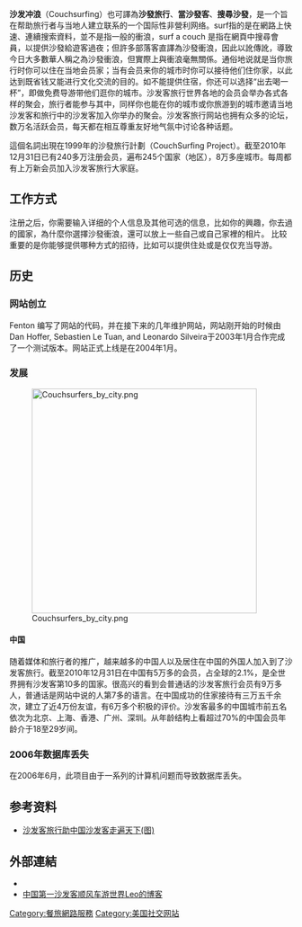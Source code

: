 {{NoteTA|G1=IT}}
{{multiple issues|
{{copyedit|time=2013-10-24T21:59:32+00:00}}
{{expand|time=2013-10-24T21:59:32+00:00}}
{{expert|time=2013-10-24T21:59:32+00:00}}
}}
{{Infobox Non-profit
| Non-profit_name = 沙发冲浪 <br> Couchsurfing
| Non-profit_logo = 
| vector_logo = 
| Non-profit_type = 
| founded_date = 2003
| founder = 凯西·芬顿<br /> Dan Hoffer<br /> Sebastien Le Tuan<br /> Leonardo Bassani da Silveira
| location_city = 
| location_country = 
| location = {{USA}}[[加利福尼亚州|加利福尼亚州]][[旧金山市|旧金山市]]
| area_served = 全球
| origins = 
| key_people = 
| focus = Hospitality exchange, international understanding, networking
| method = [[招待服务|招待服务]]
| revenue = 
| num_volunteers = 
| owner = 
| Non-profit_slogan = 一沙发一世界：让我们一起创造一个更美好的世界
| homepage = [http://www.couchsurfing.org/ www.couchsurfing.org]
| dissolved = 
| footnotes = 
}}

'''沙发冲浪'''（Couchsurfing）也可譯為'''沙發旅行'''、'''當沙發客'''、'''搜尋沙發'''，是一个旨在帮助旅行者与当地人建立联系的一个国际性非營利网络。surf指的是在網路上快速、連續搜索資料，並不是指一般的衝浪，surf a couch 是指在網頁中搜尋會員，以提供沙發給遊客過夜；但許多部落客直譯為沙發衝浪，因此以訛傳訛，導致今日大多數華人稱之為沙發衝浪，但實際上與衝浪毫無關係。通俗地说就是当你旅行时你可以住在当地会员家；当有会员来你的城市时你可以接待他们住你家，以此达到既省钱又能进行文化交流的目的。如不能提供住宿，你还可以选择“出去喝一杯”，即做免费导游带他们逛你的城市。沙发客旅行世界各地的会员会举办各式各样的聚会，旅行者能参与其中，同样你也能在你的城市或你旅游到的城市邀请当地沙发客和旅行中的沙发客加入你举办的聚会。沙发客旅行网站也拥有众多的论坛，数万名活跃会员，每天都在相互尊重友好地气氛中讨论各种话题。

這個名詞出現在1999年的沙發旅行計劃（CouchSurfing Project）。截至2010年12月31日已有240多万注册会员，遍布245个国家（地区），8万多座城市。每周都有上万新会员加入沙发客旅行大家庭。

==工作方式==
注册之后，你需要输入详细的个人信息及其他可选的信息，比如你的興趣，你去過的國家，為什麼你選擇沙發衝浪，還可以放上一些自己或自己家裡的相片。
比较重要的是你能够提供哪种方式的招待，比如可以提供住处或是仅仅充当导游。

==历史==
=== 网站创立 ===
Fenton 编写了网站的代码，并在接下来的几年维护网站，网站刚开始的时候由Dan Hoffer, Sebastien Le Tuan, and Leonardo Silveira于2003年1月合作完成了一个测试版本。网站正式上线是在2004年1月。

===发展===
[[File:Couchsurfers_by_city.png|400px]]
====中国====
随着媒体和旅行者的推广，越来越多的中国人以及居住在中国的外国人加入到了沙发客旅行。截至2010年12月31日在中国有5万多的会员，占全球的2.1%，是全世界拥有沙发客第10多的国家。很高兴的看到会普通话的沙发客旅行会员有9万多人，普通话是网站中说的人第7多的语言。在中国成功的住家接待有三万五千余次，建立了近4万份友谊，有6万多个积极的评价。沙发客最多的中国城市前五名依次为北京、上海、香港、广州、深圳。从年龄结构上看超过70%的中国会员年龄介于18至29岁间。

===2006年数据库丢失===
在2006年6月，此项目由于一系列的计算机问题而导致数据库丢失。{{ref|databaseloss}}

==参考资料==
*{{note|databaseloss}}[http://photo.blog.sina.com.cn/showpic.html#blogid=60e546cb0100od3o&url=http://static4.photo.sina.com.cn/orignal/60e546cbg98b93e3deac3 沙发客旅行助中国沙发客走遍天下(图)] {{Wayback|url=http://photo.blog.sina.com.cn/showpic.html#blogid=60e546cb0100od3o&url=http://static4.photo.sina.com.cn/orignal/60e546cbg98b93e3deac3 |date=20101224151227 }}

==外部連結==
*{{Official|http://www.couchsurfing.org/}} 
*[http://blog.sina.com.cn/downtheroad 中国第一沙发客顺风车游世界Leo的博客] {{Wayback|url=http://blog.sina.com.cn/downtheroad |date=20110207071445 }}

{{共享经济}}
{{旅游}}

[[Category:餐旅網路服務|Category:餐旅網路服務]]
[[Category:美国社交网站|Category:美国社交网站]]